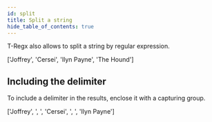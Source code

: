 ```yaml
---
id: split
title: Split a string
hide_table_of_contents: true
---
```



T-Regx also allows to split a string by regular expression.

<CodeTabs
    tregx="pattern('[ ,]{2}')->split('Joffrey, Cersei, Ilyn Payne, The Hound');"
    php="preg::split('/[ ,]{2}/', 'Joffrey, Cersei, Ilyn Payne, The Hound');"/>
<Result>['Joffrey', 'Cersei', 'Ilyn Payne', 'The Hound']</Result>

## Including the delimiter

To include a delimiter in the results, enclose it with a capturing group.

<CodeTabs
    tregx="pattern('([ ,]{2})')->split('Joffrey, Cersei, Ilyn Payne');"
    php="preg::split('/([ ,]{2})/', 'Joffrey, Cersei, Ilyn Payne', -1, PREG_SPLIT_DELIM_CAPTURE);"/>
<Result>['Joffrey', ', ', 'Cersei', ', ', 'Ilyn Payne']</Result>
